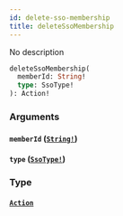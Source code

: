 ```yaml
---
id: delete-sso-membership
title: deleteSsoMembership
---
```


No description

```graphql
deleteSsoMembership(
  memberId: String!
  type: SsoType!
): Action!

```

### Arguments

#### `memberId` ([`String!`](/docs/graphql/scalars/string))

#### `type` ([`SsoType!`](/docs/graphql/enums/sso-type))

### Type

#### [`Action`](/docs/graphql/objects/action)
